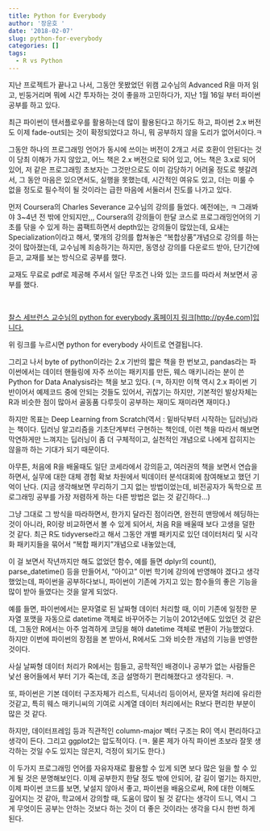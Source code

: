 ```yaml
---
title: Python for Everybody
author: '장운호 '
date: '2018-02-07'
slug: python-for-everybody
categories: []
tags:
  - R vs Python
---
```


지난 프로젝트가 끝나고 나서, 그동안 못봤었던 위캠 교수님의 Advanced R을 마저 읽고, 빈둥거리며 뭐에 시간 투자하는 것이 좋을까 고민하다가, 지난 1월 16일 부터 파이썬 공부를 하고 있다.

최근 파이썬이 텐서플로우를 활용하는데 많이 활용된다고 하기도 하고, 파이썬 2.x 버전도 이제 fade-out되는 것이 확정되었다고 하니, 뭐 공부하지 않을 도리가 없어서이다.ㅋ

그동안 하나의 프로그래밍 언어가 동시에 쓰이는 버전이 2개고 서로 호환이 안된다는 것이 당최 이해가 가지 않았고, 어느 책은 2.x 버전으로 되어 있고, 어느 책은 3.x로 되어 있어, 저 같은 프로그래밍 초보자는 그것만으로도 이미 감당하기 어려울 정도로 헷갈려서, 그 동안 마음은 있으면서도, 실행을 못했는데, 시간적인 여유도 있고, 더는 미룰 수 없을 정도로 필수적이 될 것이라는 급한 마음에 서둘러서 진도를 나가고 있다.

먼저 Coursera의 Charles Severance 교수님의 강의를 들었다. 예전에는, ㅋ 그래봐야 3~4년 전 밖에 안되지만,,, Coursera의 강의들이 한달 코스로 프로그래밍언어의 기초를 닦을 수 있게 하는 콤팩트하면서 depth있는 강의들이 많았는데, 요새는 Specialization이라고 해서, 몇개의 강의를 합쳐놓은 “복합상품”개념으로 강의를 하는 것이 많아졌는데, 교수님께 죄송하기는 하지만, 동영상 강의를 다운로드 받아, 단기간에 듣고, 교재를 보는 방식으로 공부를 했다.

교재도 무료로 pdf로 제공해 주셔서 일단 무조건 나와 있는 코드를 따라서 쳐보면서 공부를 했다.

<a href="http://www.py4e.com/" target="_blank">  
<p>찰스 세브런스 교수님의 python for everybody 홈페이지 링크[http://py4e.com]입니다.</p></a> 

위 링크를 누르시면 python for everybody 사이트로 연결됩니다.
 

그리고 나서 byte of python이라는 2.x 기반의 짧은 책을 한 번보고, pandas라는 파이썬에서는 데이터 핸들링에 자주 쓰이는 패키지를 만든, 웨스 매키니라는 분이 쓴 Python for Data Analysis라는 책을 보고 있다. (ㅋ, 하지만 이책 역시 2.x 파이썬 기반이어서 예제코드 중에 안되는 것들도 있어서, 귀찮기는 하지만, 기본적인 발상자체는 R과 비슷한 점이 많아서 골동품 다루듯이 공부하는 재미도 재미라면 재미다.)

하지만 목표는 Deep Learning from Scratch(역서 : 밑바닥부터 시작하는 딥러닝)라는 책이다. 딥러닝 알고리즘을 기초단계부터 구현하는 책인데, 이런 책을 따라서 해보면 막연하게만 느껴지는 딥러닝이 좀 더 구체적이고, 실천적인 개념으로 나에게 잡히지는 않을까 하는 기대가 되기 때문이다.

아무튼, 처음에 R을 배울때도 일단 코세라에서 강의듣고, 여러권의 책을 보면서 연습을 하면서, 실무에 대한 대체 경험 확보 차원에서 빅데이터 분석대회에 참여해보고 했던 기억이 난다. (지금 생각해보면 무리하기 그지 없는 방법이었는데, 비전공자가 독학으로 프로그래밍 공부를 가장 저렴하게 하는 다른 방법은 없는 것 같긴하다…)

그냥 그대로 그 방식을 따라하면서, 한가지 달라진 점이라면, 완전히 맨땅에서 헤딩하는 것이 아니라, R이랑 비교하면서 볼 수 있게 되어서, 처음 R을 배울때 보다 고생을 덜한 것 같다. 최근 R도 tidyverse라고 해서 그동안 개별 패키지로 있던 데이터처리 및 시각화 패키지들을 묶어서 “복합 패키지”개념으로 내놓았는데,

이 걸 보면서 작년까지만 해도 없었던 함수, 예를 들면 dplyr의 count(), parse_datetime() 등을 만들어서, “아이고” 이번 학기에 강의에 반영해야 겠다고 생각했었는데, 파이썬을 공부하다보니, 파이썬이 기존에 가지고 있는 함수들의 좋은 기능을 많이 받아 들였다는 것을 알게 되었다.

예를 들면, 파이썬에서는 문자열로 된 날짜형 데이터 처리할 때, 이미 기존에 일정한 문자열 포맷을 자동으로 datetime 객체로 바꾸어주는 기능이 2012년에도 있었던 것 같은데, 그동안 R에서는 아주 엄격하게 코딩을 해야 datetime 객체로 변환이 가능했었다. 하지만 이번에 파이썬의 장점을 본 받아서, R에서도 그와 비슷한 개념의 기능을 반영한 것이다.

사실 날짜형 데이터 처리가 R에서는 힘들고, 공학적인 배경이나 공부가 없는 사람들은 낯선 용어들에서 부터 기가 죽는데, 조금 설명하기 편리해졌다고 생각된다. ㅋ.

또, 파이썬은 기본 데이터 구조자체가 리스트, 딕셔너리 등이어서, 문자열 처리에 유리한 것같고, 특히 웨스 매키니씨의 기여로 시계열 데이터 처리에서는 R보다 편리한 부분이 많은 것 같다.

하지만, 데이터프레임 등과 직관적인 column-major 벡터 구조는 R이 역시 편리하다고 생각이 든다. 그리고 ggplot2는 압도적이다. (ㅋ. 물론 제가 아직 파이썬 초보라 잘못 생각하는 것일 수도 있지는 않은지, 걱정이 되기도 한다.)

이 두가지 프로그래밍 언어를 자유자재로 활용할 수 있게 되면 보다 많은 일을 할 수 있게 될 것은 분명해보인다. 이제 공부한지 한달 정도 밖에 안되어, 갈 길이 멀기는 하지만, 이제 파이썬 코드를 보면, 낯설지 않아서 좋고, 파이썬을 배움으로써, R에 대한 이해도 깊어지는 것 같아, 학교에서 강의할 때, 도움이 많이 될 것 같다는 생각이 드니, 역시 그게 무엇이든 공부는 안하는 것보다 하는 것이 더 좋은 것이라는 생각을 다시 한번 하게 된다.